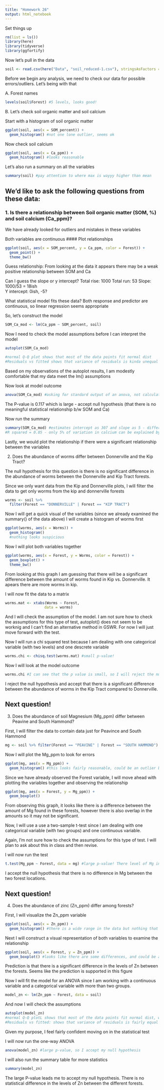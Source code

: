 ```yaml
---
title: "Homework 26"
output: html_notebook
---
```


Set things up 
```r
rm(list = ls())
library(here)
library(tidyverse)
library(ggfortify)
```

Now let's pull in the data
```r
soil <- read.csv(here("Data", "soil_reduced-1.csv"), stringsAsFactors = TRUE)
```

Before we begin any analysis, we need to check our data for possible errors/outliers. Let's being with that

A. Forest names
```r
levels(soil$Forest) #5 levels, looks good! 
```

B. Let's check soil organic matter and soil calcium

Start with a histogram of soil organic matter
```r
ggplot(soil, aes(x = SOM_percent)) +
  geom_histogram() #not one lone outlier, seems ok
```

Now check soil calcium
```r
ggplot(soil, aes(x = Ca_ppm)) +
  geom_histogram() #looks reasonable
```

Let's also run a summary on all the variables 
```r
summary(soil) #pay attention to where max is wayyy higher than mean
```


## We'd like to ask the following questions from these data:

### 1. Is there a relationship between Soil organic matter (SOM, %) and soil calcium (Ca_ppm)?

We have already looked for outliers and mistakes in these variables

Both variables are continuous 
#### Plot relationships 
```r
ggplot(soil, aes(x = SOM_percent, y = Ca_ppm, color = Forest)) +
  geom_point() +
  theme_bw()
```
Guess relationship: From looking at the data it appears there may be a weak positive relationship between SOM and Ca

Can I guess the slope or y intercept? 
Total rise: 1000
Total run: 53 
Slope: 1000/53 = 18ish  
Y intercept: 0ish, -5?  

What statistical model fits these data?
Both response and predictor are continuous, so linear regression seems appropriate

So, let's construct the model
```r
SOM_Ca_mod <- lm(Ca_ppm ~ SOM_percent, soil)
```

Now I need to check the model assumptions before I can interpret the model 
```r
autoplot(SOM_Ca_mod) 

#normal Q-Q plot shows that most of the data points fit normal dist
#Residuals vs fitted shows that variance of residuals is kinda unequal (drop in line at low values, rather than straight line)
```

Based on my observations of the autoplot results, I am modestly comfortable that my data meet the lm() assumptions

Now look at model outcome
```r
anova(SOM_Ca_mod) #asking for standard output of an anova, not calculating an anova  
```

The P-value is 0.117 which is large - accept null hypothesis (that there is no meaningful statistical relationship b/w SOM and Ca)

Now run the summary
```r
summary(SOM_Ca_mod) #estimates intercept as 307 and slope as 5 - different from what we guessed 
#R squared = 0.05 - only 5% of variation in calcium can be explained by abundance of SOM (even if it was significant relationship)
```

Lastly, we would plot the relationship if there were a significant relationship between the variables


2. Does the abundance of worms differ between Donnerville and the Kip Tract?

The null hypothesis for this question is there is no significant difference in the abundance of worms between the Donnerville and Kip Tract forests. 

Since we only want data from the Kip and Donnerville plots, I will filter the data to get only worms from the kip and donnerville forests 
```r
worms <- soil %>% 
  filter(Forest == "DONNERVILLE" | Forest == "KIP TRACT")
```


Now I will get a quick visual of the variables (since we already examined the summary() of the data above)
I will create a histogram of worms first
```r
ggplot(worms, aes(x = Worms)) +
  geom_histogram()
  #nothing looks suspicious  
```

Now I will plot both variables together
```r
ggplot(worms, aes(x = Forest, y = Worms, color = Forest)) +
  geom_boxplot() +
  theme_bw() 
```
From looking at this graph I am guessing that there will be a significant difference between the amount of worms found in Kip vs. Donnerville. It apears there are more worms in kip. 

I will now fit the data to a matrix
```r
worms.mat <- xtabs(Worms ~ Forest,
                  data = worms)
```

And I will check the assumption of the model. I am not sure how to check the assumptions for this type of test, autoplot() does not seem to be worknig and I can't find an alternative method in GSWR. For now I will just move forward with the test.


Now I will run a chi squared test because I am dealing with one categorical variable (with two levels) and one descrete variable 
```r
worms.chi <- chisq.test(worms.mat) #small p-value!
```

Now I will look at the model outcome
```r
worms.chi #I can see that the p value is small, so I will reject the null hypothesis
```

I reject the null hypothesis and accept that there is a significant difference between the abundance of worms in the Kip Tract compared to Donnerville.


## Next question!
3. Does the abundance of soil Magnesium (Mg_ppm) differ between Peavine and South Hammond?

First, I will filter the data to contain data just for Peavince and South Hammond
```r
mg <- soil %>% filter(Forest == "PEAVINE" | Forest == "SOUTH HAMMOND")
```

Now I will plot the Mg_ppm to look for errors
```r
ggplot(mg, aes(x = Mg_ppm)) +
  geom_histogram() #this looks fairly reasonable, could be an outlier but nothing too extreme 
```

Since we have already observed the Forest variable, I will move ahead with plotting the variables together and observing the relationship
```r
ggplot(mg, aes(x = Forest, y = Mg_ppm)) +
  geom_boxplot()
```

From observing this graph, it looks like there is a difference between the amount of Mg found in these forests, however there is also overlap in the amounts so it may not be significant. 

Now, I will use a use a two-sample t-test since I am dealing with one categorical variable (with two groups) and one continuous variable. 

Again, I'm not sure how to check the assumptions for this type of test. I will plan to ask about this in class and then revise. 

I will now run the test
```r
t.test(Mg_ppm ~ Forest, data = mg) #large p-value! There level of Mg in the soil is not significantly different between the two locations. 
```

I accept the null hypothesis that there is no difference in Mg between the two forest locations. 


## Next question!
4. Does the abundance of zinc (Zn_ppm) differ among forests?

First, I will visualize the Zn_ppm variable
```r
ggplot(soil, aes(x = Zn_ppm)) +
  geom_histogram() #there is a wide range in the data but nothing that makes me uncomfortable given that there are a few values consistantly higher than the mean
```

Next I will construct a visual representation of both variables to examine the relationship
```r
ggplot(soil, aes(x = Forest, y = Zn_ppm)) +
  geom_boxplot() #looks like there are some differences, and could be an outlier in degrasse because the highest value is way larger than the mean
```

Prediction is that there is a significant difference in the levels of Zn between the forests. Seems like the prediction is supported in this figure

Now I will fit the model for an ANOVA since I am working with a continuous variable and a categorical variable with more than two groups. 
```r
model_zn <- lm(Zn_ppm ~ Forest, data = soil)
```


And now I will check the assumptions
```r
autoplot(model_zn)  
#normal Q-Q plotL shows that most of the data points fit normal dist, with some larger values falling away from the pattern
#Residuals vs fitted: shows that variance of residuals is fairly equal (slight drop off in line at higher values, rather than straight line)
```

Given my purpose, I feel fairly confident moving on in the statistical test

I will now run the one-way ANOVA
```r
anova(model_zn) #large p-value, so I accept my null hypothesis
```


I will also run the summary table for more statistics
```r
summary(model_zn)
```

The large P-value leads me to accept my null hypothesis. There is no statistical difference in the levels of Zn between the different forests. 


